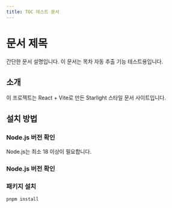 ```yaml
---
title: TOC 테스트 문서
---
```


# 문서 제목

간단한 문서 설명입니다. 이 문서는 목차 자동 추출 기능 테스트용입니다.

## 소개

이 프로젝트는 React + Vite로 만든 Starlight 스타일 문서 사이트입니다.

## 설치 방법

### Node.js 버전 확인

Node.js는 최소 18 이상이 필요합니다.

### Node.js 버전 확인

### 패키지 설치

```bash
pnpm install
```
